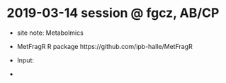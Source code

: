 
# 2019-03-14 session @ fgcz, AB/CP

- site note: Metabolmics 

- MetFragR R package https://github.com/ipb-halle/MetFragR

- Input: 
 - 
 
